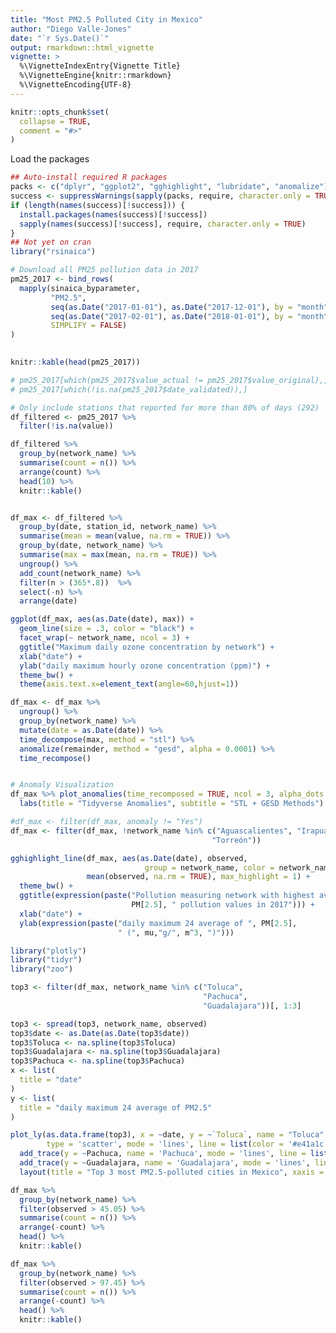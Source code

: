 ```yaml
---
title: "Most PM2.5 Polluted City in Mexico"
author: "Diego Valle-Jones"
date: "`r Sys.Date()`"
output: rmarkdown::html_vignette
vignette: >
  %\VignetteIndexEntry{Vignette Title}
  %\VignetteEngine{knitr::rmarkdown}
  %\VignetteEncoding{UTF-8}
---
```


```r
knitr::opts_chunk$set(
  collapse = TRUE,
  comment = "#>"
)
```



Load the packages

```r
## Auto-install required R packages
packs <- c("dplyr", "ggplot2", "gghighlight", "lubridate", "anomalize")
success <- suppressWarnings(sapply(packs, require, character.only = TRUE))
if (length(names(success)[!success])) {
  install.packages(names(success)[!success])
  sapply(names(success)[!success], require, character.only = TRUE)
}
## Not yet on cran
library("rsinaica")
```

```r
# Download all PM25 pollution data in 2017
pm25_2017 <- bind_rows(
  mapply(sinaica_byparameter,
         "PM2.5",
         seq(as.Date("2017-01-01"), as.Date("2017-12-01"), by = "month"),
         seq(as.Date("2017-02-01"), as.Date("2018-01-01"), by = "month") - 1,
         SIMPLIFY = FALSE)
)
       
```

```r
knitr::kable(head(pm25_2017))
```


```r
# pm25_2017[which(pm25_2017$value_actual != pm25_2017$value_original),]
# pm25_2017[which(!is.na(pm25_2017$date_validated)),]

# Only include stations that reported for more than 80% of days (292)
df_filtered <- pm25_2017 %>%
  filter(!is.na(value)) 

df_filtered %>%
  group_by(network_name) %>%
  summarise(count = n()) %>%
  arrange(count) %>%
  head(10) %>%
  knitr::kable()


df_max <- df_filtered %>%
  group_by(date, station_id, network_name) %>%
  summarise(mean = mean(value, na.rm = TRUE)) %>%
  group_by(date, network_name) %>%
  summarise(max = max(mean, na.rm = TRUE)) %>%
  ungroup() %>%
  add_count(network_name) %>%
  filter(n > (365*.8))  %>%
  select(-n) %>%
  arrange(date)
```

```r
ggplot(df_max, aes(as.Date(date), max)) +
  geom_line(size = .3, color = "black") +
  facet_wrap(~ network_name, ncol = 3) +
  ggtitle("Maximum daily ozone concentration by network") +
  xlab("date") +
  ylab("daily maximum hourly ozone concentration (ppm)") +
  theme_bw() +
  theme(axis.text.x=element_text(angle=60,hjust=1))

df_max <- df_max %>%
  ungroup() %>%
  group_by(network_name) %>%
  mutate(date = as.Date(date)) %>%
  time_decompose(max, method = "stl") %>%
  anomalize(remainder, method = "gesd", alpha = 0.0001) %>%
  time_recompose()


# Anomaly Visualization
df_max %>% plot_anomalies(time_recomposed = TRUE, ncol = 3, alpha_dots = 0.25) +
  labs(title = "Tidyverse Anomalies", subtitle = "STL + GESD Methods") 

#df_max <- filter(df_max, anomaly != "Yes")
df_max <- filter(df_max, !network_name %in% c("Aguascalientes", "Irapuato",
                                             "Torreón"))
```

```r

gghighlight_line(df_max, aes(as.Date(date), observed, 
                              group = network_name, color = network_name),
                 mean(observed, na.rm = TRUE), max_highlight = 1) +
  theme_bw() +
  ggtitle(expression(paste("Pollution measuring network with highest average maximum ", 
                           PM[2.5], " pollution values in 2017"))) +
  xlab("date") +
  ylab(expression(paste("daily maximum 24 average of ", PM[2.5], 
                        " (", mu,"g/", m^3, ")")))
```


```r
library("plotly")
library("tidyr")
library("zoo")

top3 <- filter(df_max, network_name %in% c("Toluca",
                                           "Pachuca",
                                           "Guadalajara"))[, 1:3]

top3 <- spread(top3, network_name, observed)
top3$date <- as.Date(as.Date(top3$date))
top3$Toluca <- na.spline(top3$Toluca)
top3$Guadalajara <- na.spline(top3$Guadalajara)
top3$Pachuca <- na.spline(top3$Pachuca)
x <- list(
  title = "date"
)
y <- list(
  title = "daily maximum 24 average of PM2.5"
)

plot_ly(as.data.frame(top3), x = ~date, y = ~`Toluca`, name = "Toluca" ,
        type = 'scatter', mode = 'lines', line = list(color = '#e41a1c'), width = .5) %>%
  add_trace(y = ~Pachuca, name = 'Pachuca', mode = 'lines', line = list(color = '#377eb8'), width = .5) %>%
  add_trace(y = ~Guadalajara, name = 'Guadalajara', mode = 'lines', line = list(color = '#4daf4a'), width = .5) %>%
  layout(title = "Top 3 most PM2.5-polluted cities in Mexico", xaxis = x, yaxis = y)
```
```r
df_max %>%
  group_by(network_name) %>%
  filter(observed > 45.05) %>%
  summarise(count = n()) %>%
  arrange(-count) %>%
  head() %>%
  knitr::kable()

df_max %>%
  group_by(network_name) %>%
  filter(observed > 97.45) %>%
  summarise(count = n()) %>%
  arrange(-count) %>%
  head() %>%
  knitr::kable()

```
